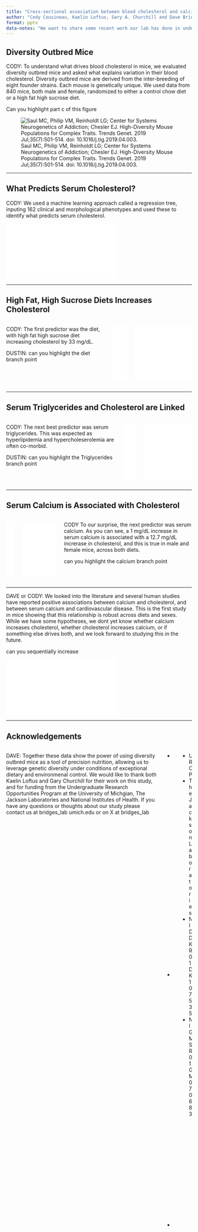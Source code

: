 ```yaml
---
title: "Cross-sectional association between blood cholesterol and calcium levels in genetically diverse strains of mice"
author: "Cody Cousineau, Kaelin Loftus, Gary A. Churchill and Dave Bridges"
format: pptx
data-notes: "We want to share some recent work our lab has done in understanding cholesterol levels.  Elevations in LDL-cholesterol cause cardiovascular disease, and is very important in preventing and treating disease.  However, separating the genetic, physiological and dietary influences of blood cholesterol in humans is difficult."
---
```




## Diversity Outbred Mice

::: {.notes}


CODY: To understand what drives blood cholesterol in mice, we evaluated diversity outbred mice and asked what explains variation in their blood cholesterol.  Diversity outbred mice are derived from the inter-breeding of eight founder strains. Each mouse is genetically unique. We used data from 840 mice, both male and female, randomized to either a control chow diet or a high fat high sucrose diet.

<DUSTIN> Can you highlight part c of this figure
:::

![Saul MC, Philip VM, Reinholdt LG; Center for Systems Neurogenetics of Addiction; Chesler EJ. High-Diversity Mouse Populations for Complex Traits. Trends Genet. 2019 Jul;35(7):501-514. doi: 10.1016/j.tig.2019.04.003. ](https://www.ncbi.nlm.nih.gov/pmc/articles/PMC6571031/bin/nihms-1530844-f0001.jpg){fig-align="center"}

---

## What Predicts Serum Cholesterol?

::: {.notes}
CODY: We used a machine learning approach called a regression tree, inputing 162 clinical and morphological phenotypes and used these to identify what predicts serum cholesterol.
:::

![](../../Mouse Genetics/Cholesterol/figures/full-tree-4.pdf){fig-align="center"}

---

## High Fat, High Sucrose Diets Increases Cholesterol

:::: {.columns}

::: {.notes}
CODY: The first predictor was the diet, with high fat high sucrose diet increasing cholesterol by 33 mg/dL. 

DUSTIN: can you highlight the diet branch point
:::


::: {.column width="20%"}
![](../../Mouse Genetics/Cholesterol/figures/full-tree-4.pdf){fig-align="center"}
:::

::: {.column width="80%"}
![](../../Mouse Genetics/Cholesterol/figures/cholesterol-analysis-1.pdf ){fig-align="center"}
:::

::::

---

## Serum Triglycerides and Cholesterol are Linked

:::: {.columns}

::: {.notes}
CODY: The next best predictor was serum triglycerides.  This was expected as hyperlipidemia and hypercholeserolemia are often co-morbid.

DUSTIN: can you highlight the Triglycerides branch point
:::


::: {.column width="20%"}
![](../../Mouse Genetics/Cholesterol/figures/full-tree-4.pdf){fig-align="center"}
:::

::: {.column width="80%"}
![](../../Mouse Genetics/Cholesterol/figures/TG-1.pdf ){fig-align="center"}
:::

::::

---

## Serum Calcium is Associated with Cholesterol

:::: {.columns}

::: {.column width="20%"}
![](../../Mouse Genetics/Cholesterol/figures/full-tree-4.pdf){fig-align="center"}
:::

::: {.column width="80%"}
![](../../Mouse Genetics/Cholesterol/figures/Calcium-1.pdf ){fig-align="center"}
:::

::: {.notes}
CODY To our surprise, the next predictor was serum calcium.  As you can see, a 1 mg/dL increase in serum calcium is associated with a 12.7 mg/dL increrase in cholesterol, and this is true in male and female mice, across both diets.

<Dustin>can you highlight the calcium branch point
:::

::::

---

::: {.notes}
DAVE or CODY: We looked into the literature and several human studies have reported positive associations between calcium and cholesterol, and between serum calcium and cardiovascular disease.  This is the first study in mice showing that this relationship is robust across diets and sexes.  While we have some hypotheses, we dont yet know whether calcium increases cholesterol, whether cholesterol increases calcium, or if something else drives both, and we look forward to studying this in the future. 

<Dustin>can you sequentially increase 
:::

![](Graphicalabstract_figure.pdf){fig-align="center"}

---

## Acknowledgements



:::: {.columns}

::: {.notes}
DAVE:  Together these data show the power of using diversity outbred mice as a tool of precision nutrition, allowing us to leverage genetic diversity under conditions of exceptional dietary and environmenal control.  We would like to thank both Kaelin Loftus and Gary Churchill for their work on this study, and for funding from the Undergraduate Research Opportunities Program at the University of Michgian, The Jackson Laboratories and National Institutes of Health.  If you have any questions or thoughts about our study please contact us at bridges_lab <at> umich.edu or on X at bridges_lab
:::

::: {.column width="40%"}
 - Kaelin Loftus (University of Michigan)
 - Gary A. Churchill (The Jackson Laboratories)
 
 - Contact us at bridges_lab@umich.edu or bridges_lab on social
:::

::: {.column width="60%"}
- UROP
- The Jackson Laboratories
- NIDDK R01DK107535 
- NIGMS R01GM070683 
:::

::::


